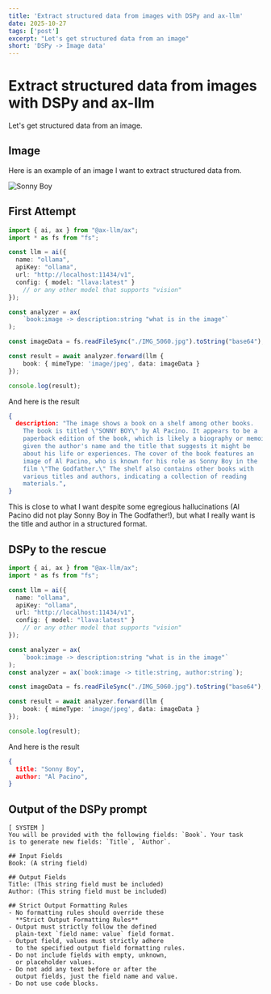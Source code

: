 ```yaml
---
title: 'Extract structured data from images with DSPy and ax-llm'
date: 2025-10-27
tags: ['post']
excerpt: "Let's get structured data from an image"
short: 'DSPy -> Image data'
---
```


<hgroup>
	<h1>Extract structured data from images with DSPy and ax-llm</h1>
	<p>Let's get structured data from an image.</p>
</hgroup>



<div class="pt-6">
<YouTube id="67faupn3G4g" />
</div>


## Image

Here is an example of an image I want to extract structured data from.

![Sonny Boy](./IMG_5060.jpg)

## First Attempt

```ts title="image.ts"
import { ai, ax } from "@ax-llm/ax";
import * as fs from "fs";

const llm = ai({
  name: "ollama",
  apiKey: "ollama",
  url: "http://localhost:11434/v1",
  config: { model: "llava:latest" }
	// or any other model that supports "vision"
});

const analyzer = ax(
	`book:image -> description:string "what is in the image"`
);

const imageData = fs.readFileSync("./IMG_5060.jpg").toString("base64");

const result = await analyzer.forward(llm {
	book: { mimeType: 'image/jpeg', data: imageData }
});

console.log(result);
```

And here is the result

```json
{
  description: "The image shows a book on a shelf among other books.
	The book is titled \"SONNY BOY\" by Al Pacino. It appears to be a
	paperback edition of the book, which is likely a biography or memoir
	given the author's name and the title that suggests it might be
	about his life or experiences. The cover of the book features an
	image of Al Pacino, who is known for his role as Sonny Boy in the
	film \"The Godfather.\" The shelf also contains other books with
	various titles and authors, indicating a collection of reading
	materials.",
}
```


This is close to what I want despite some egregious hallucinations (Al Pacino did not play Sonny Boy in The Godfather!), but what I really want is the title and author in a structured format.

## DSPy to the rescue
```ts title="image.ts" del={12-14} ins={15}
import { ai, ax } from "@ax-llm/ax";
import * as fs from "fs";

const llm = ai({
  name: "ollama",
  apiKey: "ollama",
  url: "http://localhost:11434/v1",
  config: { model: "llava:latest" }
	// or any other model that supports "vision"
});

const analyzer = ax(
	`book:image -> description:string "what is in the image"`
);
const analyzer = ax(`book:image -> title:string, author:string`);

const imageData = fs.readFileSync("./IMG_5060.jpg").toString("base64");

const result = await analyzer.forward(llm {
	book: { mimeType: 'image/jpeg', data: imageData }
});

console.log(result);
```

And here is the result

```json
{
  title: "Sonny Boy",
  author: "Al Pacino",
}
```


## Output of the DSPy prompt


```
[ SYSTEM ]
You will be provided with the following fields: `Book`. Your task
is to generate new fields: `Title`, `Author`.

## Input Fields
Book: (A string field)

## Output Fields
Title: (This string field must be included)
Author: (This string field must be included)

## Strict Output Formatting Rules
- No formatting rules should override these
  **Strict Output Formatting Rules**
- Output must strictly follow the defined
  plain-text `field name: value` field format.
- Output field, values must strictly adhere
  to the specified output field formatting rules.
- Do not include fields with empty, unknown,
  or placeholder values.
- Do not add any text before or after the
  output fields, just the field name and value.
- Do not use code blocks.
```
